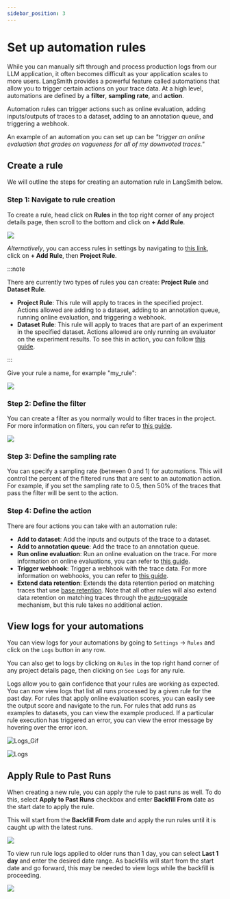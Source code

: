 ```yaml
---
sidebar_position: 3
---
```


# Set up automation rules

While you can manually sift through and process production logs from our LLM application, it often becomes difficult as your application scales to more users.
LangSmith provides a powerful feature called automations that allow you to trigger certain actions on your trace data.
At a high level, automations are defined by a **filter**, **sampling rate**, and **action**.

Automation rules can trigger actions such as online evaluation, adding inputs/outputs of traces to a dataset, adding to an annotation queue, and triggering a webhook.

An example of an automation you can set up can be _"trigger an online evaluation that grades on vagueness for all of my downvoted traces."_

## Create a rule

We will outline the steps for creating an automation rule in LangSmith below.

### Step 1: Navigate to rule creation

To create a rule, head click on **Rules** in the top right corner of any project details page, then scroll to the bottom and click on **+ Add Rule**.

![](../static/add_automation_rule.png)

_Alternatively_, you can access rules in settings by navigating to [this link](https://smith.langchain.com/settings/rules), click on **+ Add Rule**, then **Project Rule**.

:::note

There are currently two types of rules you can create: **Project Rule** and **Dataset Rule**.

- **Project Rule**: This rule will apply to traces in the specified project. Actions allowed are adding to a dataset, adding to an annotation queue, running online evaluation, and triggering a webhook.
- **Dataset Rule**: This rule will apply to traces that are part of an experiment in the specified dataset. Actions allowed are only running an evaluator on the experiment results. To see this in action, you can follow [this guide](../evaluation/run_evaluation_from_prompt_playground).

:::

Give your rule a name, for example "my_rule":

![](../static/give_rule_name.png)

### Step 2: Define the filter

You can create a filter as you normally would to filter traces in the project. For more information on filters, you can refer to [this guide](./filter_traces_in_application).

![](../static/rules_filter.png)

### Step 3: Define the sampling rate

You can specify a sampling rate (between 0 and 1) for automations. This will control the percent of the filtered runs that are sent to an automation action. For example, if you set the sampling rate to 0.5, then 50% of the traces that pass the filter will be sent to the action.

### Step 4: Define the action

There are four actions you can take with an automation rule:

- **Add to dataset**: Add the inputs and outputs of the trace to a dataset.
- **Add to annotation queue**: Add the trace to an annotation queue.
- **Run online evaluation**: Run an online evaluation on the trace. For more information on online evaluations, you can refer to [this guide](./online_evaluations).
- **Trigger webhook**: Trigger a webhook with the trace data. For more information on webhooks, you can refer to [this guide](./webhooks).
- **Extend data retention**: Extends the data retention period on matching traces that use [base retention](../../concepts/usage_and_billing/data_retention_billing).
  Note that all other rules will also extend data retention on matching traces through the
  [auto-upgrade](../../concepts/usage_and_billing/data_retention_billing#data-retention-auto-upgrades) mechanism,
  but this rule takes no additional action.

## View logs for your automations

You can view logs for your automations by going to `Settings` -> `Rules` and click on the `Logs` button in any row.

You can also get to logs by clicking on `Rules` in the top right hand corner of any project details page, then clicking on `See Logs` for any rule.

Logs allow you to gain confidence that your rules are working as expected. You can now view logs that list all runs processed by a given rule for the past day. For rules that apply online evaluation scores, you can easily see the output score and navigate to the run. For rules that add runs as examples to datasets, you can view the example produced.
If a particular rule execution has triggered an error, you can view the error message by hovering over the error icon.

![Logs_Gif](../static/rules_logs.gif)

![Logs](../static/rules_logs.png)

## Apply Rule to Past Runs

When creating a new rule, you can apply the rule to past runs as well. To do this, select **Apply to Past Runs** checkbox and enter **Backfill From** date as the
start date to apply the rule.

This will start from the **Backfill From** date and apply the run rules until it is caught up with the latest runs.

![](../static/rules_past_runs.png)

To view run rule logs applied to older runs than 1 day, you can select **Last 1 day** and enter the desired date range. As backfills will start from the start date and go forward, this may be needed to view logs while the backfill is proceeding.

![](../static/rules_past_runs_logs.png)
